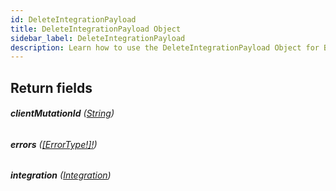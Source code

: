 ```yaml
---
id: DeleteIntegrationPayload
title: DeleteIntegrationPayload Object
sidebar_label: DeleteIntegrationPayload
description: Learn how to use the DeleteIntegrationPayload Object for Builder's API.
---
```


## Return fields

###### <b>clientMutationId</b> ([String](/docs/composer/builder/api/schema/scalar/String.mdx))

###### <b>errors</b> ([[ErrorType!]!](/docs/composer/builder/api/schema/object/ErrorType.mdx))

###### <b>integration</b> ([Integration](/docs/composer/builder/api/schema/object/Integration.mdx))
